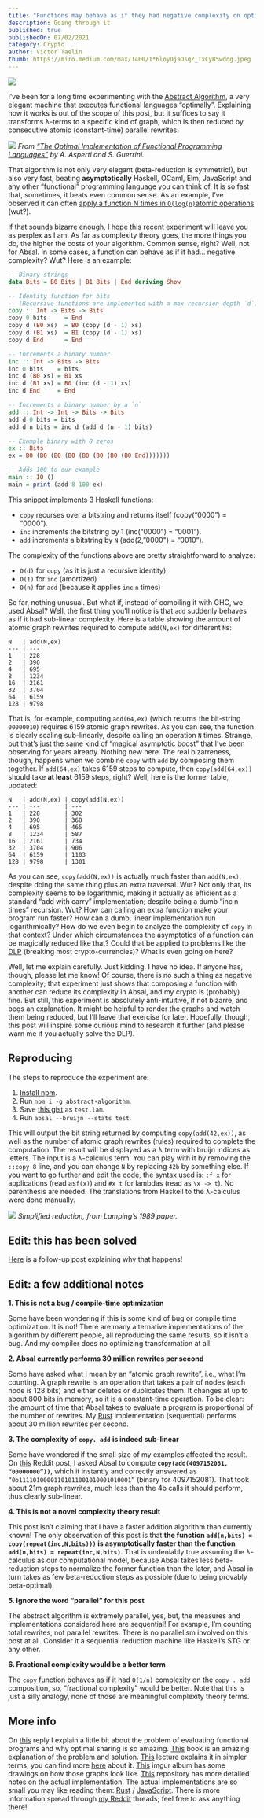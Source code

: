 ```yaml
---
title: "Functions may behave as if they had negative complexity on optimal evaluators"
description: Going through it
published: true
publishedOn: 07/02/2021
category: Crypto
author: Victor Taelin
thumb: https://miro.medium.com/max/1400/1*6loyDjaOsqZ_TxCyB5wdqg.jpeg
---
```


![](https://miro.medium.com/max/1400/1*6loyDjaOsqZ_TxCyB5wdqg.jpeg)

I’ve been for a long time experimenting with the [Abstract Algorithm](https://dl.acm.org/citation.cfm?id=96711), a very elegant machine that executes functional languages “optimally”. Explaining how it works is out of the scope of this post, but it suffices to say it transforms λ-terms to a specific kind of graph, which is then reduced by consecutive atomic (constant-time) parallel rewrites.

![](https://miro.medium.com/max/4800/1*a2nZ5eVQhVi4hSdA0VtdDg.png)
*From [“The Optimal Implementation of Functional Programming Languages”](https://www.amazon.com/Implementation-Functional-Programming-Languages-Theoretical/dp/0521621127) by A. Asperti and S. Guerrini.*

That algorithm is not only very elegant (beta\-reduction is symmetric!), but also very fast, beating **asymptotically** Haskell, OCaml, Elm, JavaScript and any other “functional” programming language you can think of. It is so fast that, sometimes, it beats even common sense. As an example, I’ve observed it can often [apply a function N times in `O(log(n)`atomic operations](https://github.com/VictorTaelin/articles/tree/master/0004-supercompilation-for-free) (wut?).

If that sounds bizarre enough, I hope this recent experiment will leave you as perplex as I am. As far as complexity theory goes, the more things you do, the higher the costs of your algorithm. Common sense, right? Well, not for Absal. In some cases, a function can behave as if it had… negative complexity? Wut? Here is an example:

```haskell
-- Binary strings
data Bits = B0 Bits | B1 Bits | End deriving Show

-- Identity function for bits
-- (Recursive functions are implemented with a max recursion depth `d`)
copy :: Int -> Bits -> Bits
copy 0 bits     = End
copy d (B0 xs)  = B0 (copy (d - 1) xs)
copy d (B1 xs)  = B1 (copy (d - 1) xs)
copy d End      = End

-- Increments a binary number
inc :: Int -> Bits -> Bits
inc 0 bits    = bits
inc d (B0 xs) = B1 xs
inc d (B1 xs) = B0 (inc (d - 1) xs)
inc d End     = End

-- Increments a binary number by a `n`
add :: Int -> Int -> Bits -> Bits
add d 0 bits = bits
add d n bits = inc d (add d (n - 1) bits)

-- Example binary with 8 zeros
ex :: Bits
ex = B0 (B0 (B0 (B0 (B0 (B0 (B0 (B0 End)))))))

-- Adds 100 to our example
main :: IO ()
main = print (add 8 100 ex)
```



This snippet implements 3 Haskell functions:

*   `copy` recurses over a bitstring and returns itself (copy(“0000”) = “0000”).
*   `inc` increments the bitstring by 1 (inc(“0000") = “0001”).
*   `add` increments a bitstring by `N` (add(2,”0000") = “0010”).

The complexity of the functions above are pretty straightforward to analyze:

*   `O(d)` for `copy` (as it is just a recursive identity)
*   `O(1)` for `inc` (amortized)
*   `O(n)` for `add` (because it applies `inc` `n` times)

So far, nothing unusual. But what if, instead of compiling it with GHC, we used Absal? Well, the first thing you’ll notice is that `add` suddenly behaves as if it had sub-linear complexity. Here is a table showing the amount of atomic graph rewrites required to compute `add(N,ex)` for different `N`s:

```
N   | add(N,ex)
--- | ---
1   | 228
2   | 390
4   | 695
8   | 1234
16  | 2161
32  | 3704
64  | 6159
128 | 9798
```

That is, for example, computing `add(64,ex)` (which returns the bit-string `00000010`) requires 6159 atomic graph rewrites. As you can see, the function is clearly scaling sub-linearly, despite calling an operation `N` times. Strange, but that’s just the same kind of “magical asymptotic boost” that I’ve been observing for years already. Nothing new here. The real bizarreness, though, happens when we combine `copy` with `add` by composing them together. If `add(64,ex)` takes 6159 steps to compute, then `copy(add(64,ex))` should take **at least** 6159 steps, right? Well, here is the former table, updated:

```
N   | add(N,ex) | copy(add(N,ex))
--- | ---       | ---
1   | 228       | 302
2   | 390       | 368
4   | 695       | 465
8   | 1234      | 587
16  | 2161      | 734
32  | 3704      | 906
64  | 6159      | 1103
128 | 9798      | 1301
```

As you can see, `copy(add(N,ex))` is actually much faster than `add(N,ex)`, despite doing the same thing plus an extra traversal. Wut? Not only that, its complexity seems to be logarithmic, making it actually as efficient as a standard “add with carry” implementation; despite being a dumb “inc n times” recursion. Wut? How can calling an extra function make your program run faster? How can a dumb, linear implementation run logarithmically? How do we even begin to analyze the complexity of `copy` in that context? Under which circumstances the asymptotics of a function can be magically reduced like that? Could that be applied to problems like the [DLP](https://en.wikipedia.org/wiki/Discrete_logarithm) (breaking most crypto-currencies)? What is even going on here?

Well, let me explain carefully. Just kidding. I have no idea. If anyone has, though, please let me know! Of course, there is no such a thing as negative complexity; that experiment just shows that composing a function with another can reduce its complexity in Absal, and my crypto is (probably) fine. But still, this experiment is absolutely anti-intuitive, if not bizarre, and begs an explanation. It might be helpful to render the graphs and watch them being reduced, but I’ll leave that exercise for later. Hopefully, though, this post will inspire some curious mind to research it further (and please warn me if you actually solve the DLP).

**Reproducing**
---------------

The steps to reproduce the experiment are:

1.  [Install npm](https://www.npmjs.com/).
2.  Run `npm i -g abstract-algorithm`.
3.  Save [this gist](https://gist.github.com/VictorTaelin/a2c67dd3776592d3d432c705e8d77ec9) as `test.lam`.
4.  Run `absal --bruijn --stats test`.

This will output the bit string returned by computing `copy(add(42,ex))`, as well as the number of atomic graph rewrites (rules) required to complete the computation. The result will be displayed as a λ term with bruijn indices as letters. The input is a λ-calculus term. You can play with it by removing the `::copy 8` line, and you can change `N` by replacing `42b` by something else. If you want to go further and edit the code, the syntax used is: `:f x` for applications (read as`f(x)`) and `#x t` for lambdas (read as `\x -> t`). No parenthesis are needed. The translations from Haskell to the λ-calculus were done manually.

![](https://miro.medium.com/max/4800/1*y8pwGQjFoPCDmcl_ZHWjfA.png)
*Simplified reduction, from Lamping’s 1989 paper.*

Edit: this has been solved
--------------------------

[Here](https://medium.com/@VictorTaelin/solving-the-mystery-behind-abstract-algorithms-magical-optimizations-144225164b07) is a follow-up post explaining why that happens!

**Edit: a few additional notes**
--------------------------------

**1\. This is not a bug / compile-time optimization**

Some have been wondering if this is some kind of bug or compile time optimization. It is not! There are many alternative implementations of the algorithm by different people, all reproducing the same results, so it isn’t a bug. And my compiler does no optimizing transformation at all.

**2\. Absal currently performs 30 million rewrites per second**

Some have asked what I mean by an “atomic graph rewrite”, i.e., what I’m counting. A graph rewrite is an operation that takes a pair of nodes (each node is 128 bits) and either deletes or duplicates them. It changes at up to about 800 bits in memory, so it is a constant-time operation. To be clear: the amount of time that Absal takes to evaluate a program is proportional of the number of rewrites. My [Rust](https://github.com/VictorTaelin/absal-rs) implementation (sequential) performs about 30 million rewrites per second.

**3\. The complexity of** **`copy. add`** **is indeed sub-linear**

Some have wondered if the small size of my examples affected the result. On [this](https://www.reddit.com/r/programming/comments/97lnib/some_functions_may_have_negative_complexity_and_i/e49urmn/) Reddit post, I asked Absal to compute **`copy(add(4097152081, “00000000”))`**, which it instantly and correctly answered as `“0b11110100001101011001010001010001”` (binary for 4097152081). That took about 21m graph rewrites, much less than the 4b calls it should perform, thus clearly sub-linear.

**4\. This is not a novel complexity theory result**

This post isn’t claiming that I have a faster addition algorithm than currently known! The only observation of this post is that **the function `add(n,bits) = copy(repeat(inc,N,bits)))` is asymptotically faster than the function `add(n,bits) = repeat(inc,N,bits)`**. That is undeniably true assuming the λ-calculus as our computational model, because Absal takes less beta-reduction steps to normalize the former function than the later, and Absal in turn takes as few beta-reduction steps as possible (due to being provably beta-optimal).

**5\. Ignore the word “parallel” for this post**

The abstract algorithm is extremely parallel, yes, but, the measures and implementations considered here are sequential! For example, I’m counting total rewrites, not parallel rewrites. There is no parallelism involved on this post at all. Consider it a sequential reduction machine like Haskell’s STG or any other.

**6\. Fractional complexity would be a better term**

The `copy` function behaves as if it had `O(1/n)` complexity on the `copy . add` composition, so, “fractional complexity” would be better. Note that this is just a silly analogy, none of those are meaningful complexity theory terms.

**More info**
-------------

On [this](https://www.reddit.com/r/haskell/comments/97lu10/functions_may_behave_as_if_they_had_negative/e49jybh/) reply I explain a little bit about the problem of evaluating functional programs and why optimal sharing is so amazing. [This](https://www.amazon.com/Implementation-Functional-Programming-Languages-Theoretical/dp/0521621127) book is an amazing explanation of the problem and solution. [This](https://www.youtube.com/watch?v=VZUOtTer1wI) lecture explains it in simpler terms, you can find more [here](https://queuea9.wordpress.com/2018/06/06/optimal-beta-reduction-lecture-1/) about it. [This](https://imgur.com/a/DP9rAgm) imgur album has some drawings on how those graphs look like. [This](https://github.com/VictorTaelin/absal-ex) repository has more detailed notes on the actual implementation. The actual implementations are so small you may like reading them: [Rust](http://github.com/VictorTaelin/absal-rs) / [JavaScript](http://github.com/VictorTaelin/abstract-algorithm). There is more information spread through [my Reddit](https://www.reddit.com/user/SrPeixinho/) threads; feel free to ask anything there!

